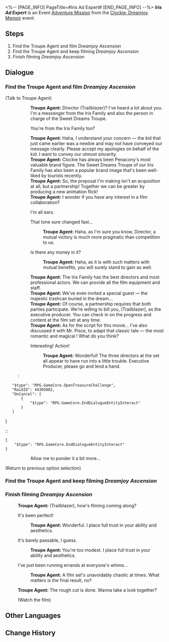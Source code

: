 <%-- [PAGE_INFO]
PageTitle=#Iris Ad Expert#
[END_PAGE_INFO] --%>
{{Stub|Dialogue.}}
{{Mission Infobox
|id            = 8022124
|title         = 
|image         = <!--Mission Iris Ad Expert.png-->
|type          = Adventure
|event_name    = ''Clockie: Dreamjoy Memoir''
|chapter       = Once Upon a Dreamville...
|requirements  = {{cx}}<!--Hidden Mission ID 8022107--> completed
|summary       = <!--official mission summary from Fate's Atlas-->
|characters    = Bubble Hound; Lalasky; Mr. Domescreen; Origami Bird; Trailblazer; Troupe Agent; Unclear Voice
|startLocation = [[Penacony]] - [[Clock Studios Theme Park]]
|world         = Penacony
|area          = Clock Studios Theme Park
|prev          = 
|next          = 
|rewards       = Credit*5,000
}}
'''''Iris Ad Expert''''' is an Event [[Adventure Mission]] from the [[Clockie: Dreamjoy Memoir]] event.

==Steps==
# Find the Troupe Agent and film ''Dreamjoy Ascension''
# Find the Troupe Agent and keep filming ''Dreamjoy Ascension''
# Finish filming ''Dreamjoy Ascension''

<!--
==Gameplay Notes==

--><!--
==Trial Character==

-->
==Dialogue==
{{Stub Dialogue}}

===Find the Troupe Agent and film ''Dreamjoy Ascension''{{subst:void|<!--802212401-->}}===
{{Mission Description|type=adventure|location=Clock Studios Theme Park|The ''Dreamjoy Memoir'' crew accepted the collaboration from the Iris Family and planned a commercial named ''Dreamjoy Ascension''. Go help them!}}
{{Dialogue Start}}

;(Talk to Troupe Agent)
:{{tx}}
::'''Troupe Agent:''' Director (Trailblazer)? I've heard a lot about you. I'm a messenger from the Iris Family and also the person in charge of the Sweet Dreams Troupe.
::{{DIcon|Arrow}} You're from the Iris Family too?
::'''Troupe Agent:''' Haha, I understand your concern &mdash; the kid that just came earlier was a newbie and may not have conveyed our message clearly. Please accept my apologies on behalf of the kid. I want to convey our utmost sincerity.
::'''Troupe Agent:''' Clockie has always been Penacony's most valuable brand figure. The Sweet Dreams Troupe of our Iris Family has also been a popular brand image that's been well-liked by tourists recently.
::'''Troupe Agent:''' So, the proposal I'm making isn't an acquisition at all, but a partnership! Together we can be greater by producing a new animation flick!
::'''Troupe Agent:''' I wonder if you have any interest in a film collaboration?
::{{DIcon|Arrow}} I'm all ears.
::{{DIcon|Arrow}} That tone sure changed fast...
:::'''Troupe Agent:''' Haha, as I'm sure you know, Director, a mutual victory is much more pragmatic than competition to us.
::{{DIcon|Arrow}} Is there any money in it?
:::'''Troupe Agent:''' Haha, as it is with such matters with mutual benefits, you will surely stand to gain as well.
::'''Troupe Agent:''' The Iris Family has the best directors and most professional actors. We can provide all the film equipment and staff.
::'''Troupe Agent:''' We've even invited a special guest &mdash; the majestic trashcan buried in the dream...
::'''Troupe Agent:''' Of course, a partnership requires that both parties participate. We're willing to bill you, {{MC|m=Mr.|f=Miss}} (Trailblazer), as the executive producer. You can check in on the progress and content at the film set at any time.
::'''Troupe Agent:''' As for the script for this movie... I've also discussed it with Mr. Pisce, to adapt that classic tale &mdash; the most romantic and magical {{Color|keyword|nobold=1|''Dreamjoy Ascension''}}! What do you think?
::{{DIcon|Arrow}} Interesting! Action!
:::'''Troupe Agent:''' Wonderful! The three directors at the set all appear to have run into a little trouble. {{MC|m=Mr.|f=Miss}} Executive Producer, please go and lend a hand.
:::{{tx}}
::<pre>{
	"$type": "RPG.GameCore.OpenTreasureChallenge",
	"RaidID": 44305002,
	"OnCancel": [
		{
			"$type": "RPG.GameCore.EndDialogueEntityInteract"
		}
	]
}</pre>
::<pre>{
	"$type": "RPG.GameCore.EndDialogueEntityInteract"
}</pre>
::{{DIcon|Exit}} Allow me to ponder it a bit more...
;(Return to previous option selection)
{{Dialogue End}}

===Find the Troupe Agent and keep filming ''Dreamjoy Ascension''{{subst:void|<!--802212402-->}}===
{{Dialogue Start}}
{{Dialogue End}}

===Finish filming ''Dreamjoy Ascension''{{subst:void|<!--802212404-->}}===
{{Mission Description|type=adventure|location=Clock Studios Theme Park|update|Filming for ''Dreamjoy Ascension'' has concluded. Go show it to the client!}}
{{Dialogue Start}}
:{{tx}}
:'''Troupe Agent:''' {{MC|m=Mr.|f=Miss}} (Trailblazer), how's filming coming along?
:{{DIcon|Arrow}} It's been perfect!
::'''Troupe Agent:''' Wonderful. I place full trust in your ability and aesthetics.
:{{DIcon|Arrow}} It's barely passable, I guess.
::'''Troupe Agent:''' You're too modest. I place full trust in your ability and aesthetics.
:{{DIcon|Arrow}} I've just been running errands at everyone's whims...
::'''Troupe Agent:''' A film set's unavoidably chaotic at times. What matters is the final result, no?
:'''Troupe Agent:''' The rough cut is done. Wanna take a look together?
:{{DIcon|Arrow}} (Watch the film)
{{Dialogue End}}

==Other Languages==
{{Other Languages
|en   = Iris Ad Expert
|zhs  = 鸢尾花广告专家
|zht  = 鳶尾花廣告專家
|ja   = アイリスの広告専門家
|ko   = 붓꽃 광고 전문가
|es   = Expert{{MC|f=a|m=o}} en publicidad de la familia Iris
|fr   = Doctorat en publicité mention Bel-Iris
|ru   = Эксперт рекламы Ирисов
|th   = กูรูโฆษณา Iris
|vi   = Chuyên Gia Quảng Cáo Iris
|de   = {{MC|f=Werbespezialistin|m=Werbespezialist}} der Familie Iris
|id   = Ahli Iklan Iris
|pt   = Especialista em Anúncios Iris
}}

==Change History==
{{Change History|2.2}}
